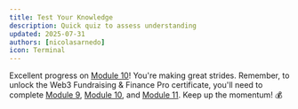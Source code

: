 ```yaml
---
title: Test Your Knowledge
description: Quick quiz to assess understanding
updated: 2025-07-31
authors: [nicolasarnedo]
icon: Terminal
---
```


<Quiz quizId="901" />

<Quiz quizId="902" />

<Quiz quizId="903" />

<Quiz quizId="904" />

<Quiz quizId="905" />

Excellent progress on [Module 10](/codebase-entrepreneur-academy/fundraising-finance/10-grants/01-introduction)! You're making great strides. Remember, to unlock the Web3 Fundraising & Finance Pro certificate, you'll need to complete [Module 9](/codebase-entrepreneur-academy/fundraising-finance/09-fundraising/01-introduction), [Module 10](/codebase-entrepreneur-academy/fundraising-finance/10-grants/01-introduction), and [Module 11](/codebase-entrepreneur-academy/fundraising-finance/11-pitching/01-introduction). Keep up the momentum! 💰
